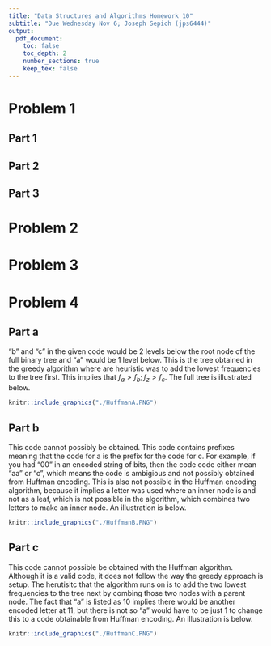 ```yaml
---
title: "Data Structures and Algorithms Homework 10"
subtitle: "Due Wednesday Nov 6; Joseph Sepich (jps6444)"
output:
  pdf_document:
    toc: false
    toc_depth: 2
    number_sections: true
    keep_tex: false
---
```


# Problem 1

## Part 1

\pagebreak

## Part 2

\pagebreak

## Part 3

\pagebreak

# Problem 2

\pagebreak

# Problem 3

\pagebreak

# Problem 4

## Part a

"b" and "c" in the given code would be 2 levels below the root node of the full binary tree and "a" would be 1 level below. This is the tree obtained in the greedy algorithm where are heuristic was to add the lowest frequencies to the tree first. This implies that $f_a > f_b;f_z > f_c$. The full tree is illustrated below.

```r
knitr::include_graphics("./HuffmanA.PNG")
```

\pagebreak

## Part b

This code cannot possibly be obtained. This code contains prefixes meaning that the code for a is the prefix for the code for c. For example, if you had "00" in an encoded string of bits, then the code code either mean "aa" or "c", which means the code is ambigious and not possibly obtained from Huffman encoding. This is also not possible in the Huffman encoding algorithm, because it implies a letter was used where an inner node is and not as a leaf, which is not possible in the algorithm, which combines two letters to make an inner node. An illustration is below.

```r
knitr::include_graphics("./HuffmanB.PNG")
```

\pagebreak

## Part c

This code cannot possible be obtained with the Huffman algorithm. Although it is a valid code, it does not follow the way the greedy approach is setup. The herutisitc that the algorithm runs on is to add the two lowest frequencies to the tree next by combing those two nodes with a parent node. The fact that "a" is listed as 10 implies there would be another encoded letter at 11, but there is not so "a" would have to be just 1 to change this to a code obtainable from Huffman encoding. An illustration is below.

```r
knitr::include_graphics("./HuffmanC.PNG")
```



























